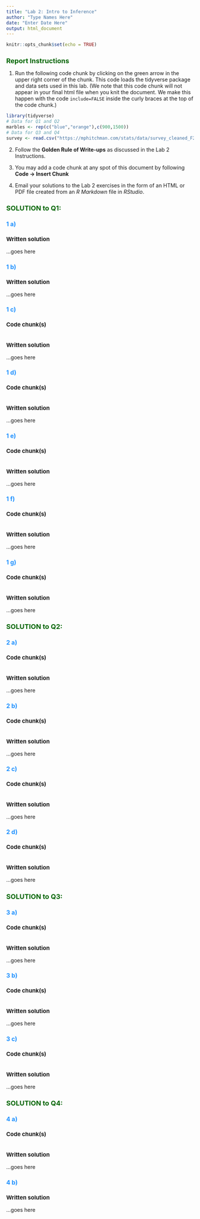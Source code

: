 ```yaml
---
title: "Lab 2: Intro to Inference"
author: "Type Names Here"
date: "Enter Date Here"
output: html_document
---
```


```{=html}
<style type=text/css>
body{ /* Normal  */
      font-size: 14px;
  }
h1.title {
  font-size: 20px;
  color: DarkGreen;
}
h1 { /* Header 1 */
  font-size: 18px;
  color: DarkGreen;
}
h2 { /* Header 2 */
    font-size: 16px;
    color: DodgerBlue;
}
h3 { /* Header 3 */
  font-size: 15px;
}
</style>
```
```r
knitr::opts_chunk$set(echo = TRUE)
```

# Report Instructions

1.  Run the following code chunk by clicking on the green arrow in the upper right corner of the chunk. This code loads the tidyverse package and data sets used in this lab. (We note that this code chunk will not appear in your final html file when you knit the document. We make this happen with the code `include=FALSE` inside the curly braces at the top of the code chunk.)

```r
library(tidyverse)
# Data for Q1 and Q2
marbles <- rep(c("blue","orange"),c(900,1500))
# Data for Q3 and Q4
survey <- read.csv("https://mphitchman.com/stats/data/survey_cleaned_F21.csv")
```

2.  Follow the **Golden Rule of Write-ups** as discussed in the Lab 2 Instructions.

3.  You may add a code chunk at any spot of this document by following **Code -\> Insert Chunk**

4.  Email your solutions to the Lab 2 exercises in the form of an HTML or PDF file created from an *R Markdown* file in *RStudio*.

# SOLUTION to Q1:

## 1 a)

### Written solution

...goes here

## 1 b)

### Written solution

...goes here

## 1 c)

### Code chunk(s)

```r

```

### Written solution

...goes here

## 1 d)

### Code chunk(s)

```r
  
```

### Written solution

...goes here

## 1 e)

### Code chunk(s)

```r

```

### Written solution

...goes here

## 1 f)

### Code chunk(s)

```r

```

### Written solution

...goes here

## 1 g)

### Code chunk(s)

```r

```

### Written solution

...goes here

# SOLUTION to Q2:

## 2 a)

### Code chunk(s)

```r

```

### Written solution

...goes here

## 2 b)

### Code chunk(s)

```r

```

### Written solution

...goes here

## 2 c)

### Code chunk(s)

```r

```

### Written solution

...goes here

## 2 d)

### Code chunk(s)

```r

```

### Written solution

...goes here

# SOLUTION to Q3:

## 3 a)

### Code chunk(s)

```r

```

### Written solution

...goes here

## 3 b)

### Code chunk(s)

```r

```

### Written solution

...goes here

## 3 c)

### Code chunk(s)

```r

```

### Written solution

...goes here

# SOLUTION to Q4:

## 4 a)

### Code chunk(s)

```r

```

### Written solution

...goes here

## 4 b)

### Written solution

...goes here
